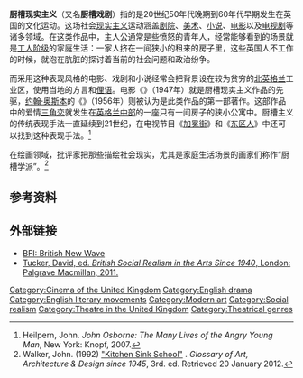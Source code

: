 '''厨槽现实主义'''（又名'''厨槽戏剧'''）指的是20世纪50年代晚期到60年代早期发生在英国的文化运动。这场社会[[现实主义|现实主义]]运动涵盖[[剧院|剧院]]、[[美术|美术]]、[[小说|小说]]、[[电影|电影]]以及[[电视剧|电视剧]]等诸多领域。在这类作品中，主人公通常是些愤怒的青年人，经常能够看到的场景就是[[工人阶级|工人阶级]]的家庭生活：一家人挤在一间狭小的租来的房子里，这些英国人不工作的时候，就泡在肮脏的{{link-en|街坊酒吧|Pub}}探讨着当前的社会问题和政治纷争。

而采用这种表现风格的电影、戏剧和小说经常会把背景设在较为贫穷的[[北英格兰|北英格兰]]工业区，使用当地的方言和[[俚语|俚语]]。电影《{{link-en|周日总是下雨|It Always Rains on Sunday}}》（1947年）就是厨槽现实主义作品的先驱，[[约翰·奥斯本|约翰·奥斯本]]的《{{link-en|愤怒地回顾|Look Back in Anger}}》（1956年）则被认为是此类作品的第一部著作。这部作品中的爱情[[三角关系|三角恋]]就发生在[[英格兰中部地区|英格兰中部]]的一座只有一间房子的狭小公寓中。厨槽主义的传统表现手法一直延续到21世纪，在电视节目《[[加冕街|加冕街]]》和《[[东区人|东区人]]》中还可以找到这种表现手法。<ref name=heilpern>Heilpern, John. ''John Osborne: The Many Lives of the Angry Young Man'', New York: Knopf, 2007.</ref>

在绘画领域，批评家{{link-en|大卫·西尔维斯特|David Sylvester}}把那些描绘社会现实，尤其是家庭生活场景的画家们称作“厨槽学派”。<ref>Walker, John. (1992) [http://www.artdesigncafe.com/kitchen-sink-school-1992 "Kitchen Sink School"] {{Wayback|url=http://www.artdesigncafe.com/kitchen-sink-school-1992 |date=20150923174146 }}. ''Glossary of Art, Architecture & Design since 1945'', 3rd. ed. Retrieved 20 January 2012.</ref>

==参考资料==
{{reflist}}

==外部链接==
*[http://www.screenonline.org.uk/film/id/445176/ BFI: British New Wave]{{Wayback|url=http://www.screenonline.org.uk/film/id/445176/ |date=20200816153126 }}
*[http://www.palgrave.com/products/title.aspx?PID=390272 Tucker, David, ed. ''British Social Realism in the Arts Since 1940'', London: Palgrave Macmillan, 2011.] {{Wayback|url=http://www.palgrave.com/products/title.aspx?PID=390272 |date=20130928021808 }}

[[Category:Cinema_of_the_United_Kingdom|Category:Cinema of the United Kingdom]]
[[Category:English_drama|Category:English drama]]
[[Category:English_literary_movements|Category:English literary movements]]
[[Category:Modern_art|Category:Modern art]]
[[Category:Social_realism|Category:Social realism]]
[[Category:Theatre_in_the_United_Kingdom|Category:Theatre in the United Kingdom]]
[[Category:Theatrical_genres|Category:Theatrical genres]]